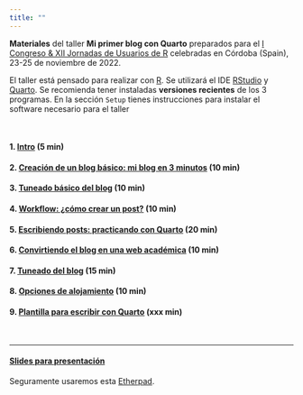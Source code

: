 ```yaml
---
title: ""
---
```


**Materiales** del taller **Mi primer blog con Quarto** preparados para el [I Congreso & XII Jornadas de Usuarios de R](http://r-es.org/12jr/){target="_blank"} celebradas en Córdoba (Spain), 23-25 de noviembre de 2022.

El taller está pensado para realizar con [R](https://cran.r-project.org/){target="_blank"}. Se utilizará el IDE [RStudio](https://www.rstudio.com/products/rstudio/){target="_blank"} y [Quarto](https://quarto.org/){target="_blank"}. Se recomienda tener instaladas **versiones recientes** de los 3 programas. En la sección `Setup` tienes instrucciones para instalar el software necesario para el taller

<br>



#### 1. [Intro](./taller/01_taller_slides.html){target="_blank"} (5 min)

#### 2. [Creación de un blog básico: mi blog en 3 minutos](./taller/02_taller_crear-blog-basico.qmd){target="_blank"} (10 min)

#### 3. [Tuneado básico del blog](./taller/03_taller_tuneado-basico.qmd){target="_blank"} (10 min)

#### 4. [Workflow: ¿cómo crear un post?](./taller/04_taller_crear-post.qmd){target="_blank"} (10 min)

#### 5. [Escribiendo posts: practicando con Quarto](./taller/05_taller_escribir-posts.qmd){target="_blank"} (20 min)

#### 6. [Convirtiendo el blog en una web académica](./taller/06_taller_convertir-en-web.qmd){target="_blank"} (10 min)

#### 7. [Tuneado del blog](./taller/07_taller_tuneado-del-blog.qmd){target="_blank"} (15 min)

#### 8. [Opciones de alojamiento](./taller/08_taller_alojamiento.qmd){target="_blank"} (10 min)


#### 9. [Plantilla para escribir con Quarto](./taller/09_taller_plantilla_escribir_quarto.qmd){target="_blank"} (xxx min)

<br>

----------------------


#### [Slides para presentación](./taller/slides_tareas_01.html){target="_blank"} 


Seguramente usaremos esta [Etherpad](https://etherpad.wikimedia.org/p/curso_intro_DS_UV){target="_blank"}.


